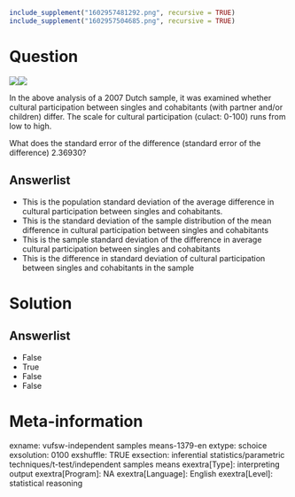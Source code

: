 ```r
include_supplement("1602957481292.png", recursive = TRUE)
include_supplement("1602957504685.png", recursive = TRUE)
```

Question
========
![](1602957481292.png)![](1602957504685.png)
  
In the above analysis of a 2007 Dutch sample, it was examined whether cultural participation between singles and cohabitants (with partner and/or children) differ. The scale for cultural participation (culact: 0-100) runs from low to high.  
  
What does the standard error of the difference (standard error of the difference) 2.36930?

Answerlist
----------
* This is the population standard deviation of the average difference in cultural participation between singles and cohabitants.
* This is the standard deviation of the sample distribution of the mean difference in cultural participation between singles and cohabitants
* This is the sample standard deviation of the difference in average cultural participation between singles and cohabitants
* This is the difference in standard deviation of cultural participation between singles and cohabitants in the sample

Solution
========

Answerlist
----------
* False
* True
* False
* False

Meta-information
================
exname: vufsw-independent samples means-1379-en
extype: schoice
exsolution: 0100
exshuffle: TRUE
exsection: inferential statistics/parametric techniques/t-test/independent samples means
exextra[Type]: interpreting output
exextra[Program]: NA
exextra[Language]: English
exextra[Level]: statistical reasoning

